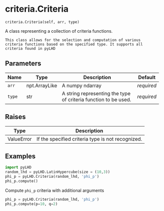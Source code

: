 # criteria.Criteria { #pyLHD.criteria.Criteria }

`criteria.Criteria(self, arr, type)`

A class representing a collection of criteria functions.

    This class allows for the selection and computation of various criteria functions based on the specified type. It supports all criteria found in pyLHD

## Parameters

| Name   | Type          | Description                                                     | Default    |
|--------|---------------|-----------------------------------------------------------------|------------|
| `arr`  | npt.ArrayLike | A numpy ndarray                                                 | _required_ |
| `type` | str           | A string representing the type of criteria function to be used. | _required_ |

## Raises

| Type       | Description                                       |
|------------|---------------------------------------------------|
| ValueError | If the specified criteria type is not recognized. |

## Examples



```python
import pyLHD
random_lhd = pyLHD.LatinHypercube(size = (10,3))
phi_p = pyLHD.Criteria(random_lhd, 'phi_p')
phi_p.compute()
```
Compute `phi_p` criteria with additional arguments
```python
phi_p = pyLHD.Criteria(random_lhd, 'phi_p')
phi_p.compute(p=10, q=2)
```